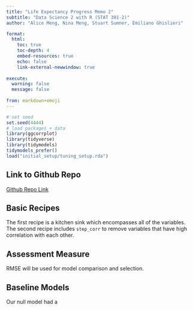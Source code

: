 ```yaml
---
title: "Life Expectancy Progress Memo 2"
subtitle: "Data Science 2 with R (STAT 301-2)"
author: "Alice Meng, Nina Meng, Stuart Sumner, Emiliano Ghislieri"

format:
  html:
    toc: true
    toc-depth: 4
    embed-resources: true
    echo: false
    link-external-newwindow: true
    
execute:
  warning: false
  message: false
  
from: markdown+emoji 
---
```


```r
# set seed
set.seed(4444)
# load packages + data
library(ggcorrplot)
library(tidyverse)
library(tidymodels)
tidymodels_prefer()
load("initial_setup/tuning_setup.rda")

```

## Link to Github Repo

[Github Repo Link](https://github.com/STAT301-3-2023SP/final-project-datatists)

## Basic Recipes
The first recipe is a kitchen sink which encompasses all of the variables. The second 
recipe includes `step_corr` to remove variables that have high correlation with each other.

## Assessment Measure
RMSE will be used for model comparison and selection.

## Baseline Models
Our null model had a 